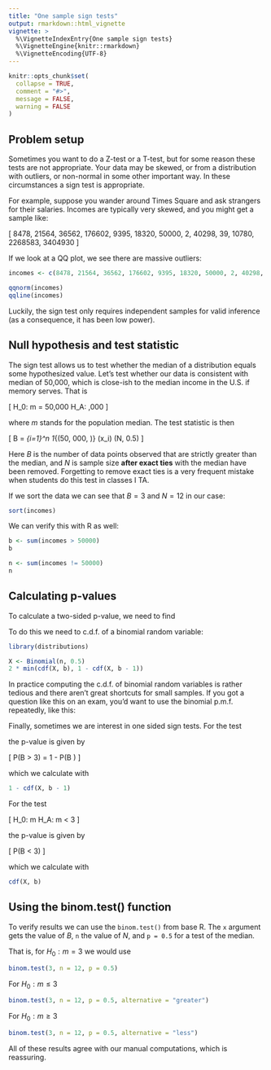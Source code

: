 ```yaml
---
title: "One sample sign tests"
output: rmarkdown::html_vignette
vignette: >
  %\VignetteIndexEntry{One sample sign tests}
  %\VignetteEngine{knitr::rmarkdown}
  %\VignetteEncoding{UTF-8}
---
```


```r
knitr::opts_chunk$set(
  collapse = TRUE,
  comment = "#>",
  message = FALSE,
  warning = FALSE
)
```

## Problem setup

Sometimes you want to do a Z-test or a T-test, but for some reason these tests are not appropriate. Your data may be skewed, or from a distribution with outliers, or non-normal in some other important way. In these circumstances a sign test is appropriate.

For example, suppose you wander around Times Square and ask strangers for their salaries. Incomes are typically very skewed, and you might get a sample like:

\[
  8478, 21564, 36562, 176602, 9395, 18320, 50000,
    2, 40298, 39, 10780, 2268583, 3404930
\]

If we look at a QQ plot, we see there are massive outliers:

```r
incomes <- c(8478, 21564, 36562, 176602, 9395, 18320, 50000, 2, 40298, 39, 10780, 2268583, 3404930)

qqnorm(incomes)
qqline(incomes)
```

Luckily, the sign test only requires independent samples for valid inference (as a consequence, it has been low power).

## Null hypothesis and test statistic

The sign test allows us to test whether the median of a distribution equals some hypothesized value. Let's test whether our data is consistent with median of 50,000, which is close-ish to the median income in the U.S. if memory serves. That is

\[
  H_0: m = 50,000 \qquad H_A: \mu \neq 50,000
\]

where $m$ stands for the population median. The test statistic is then

\[
  B = \sum_{i=1}^n 1_{(50, 000, \infty)} (x_i) \sim \mathrm{Binomial}(N, 0.5)
\]

Here $B$ is the number of data points observed that are strictly greater than the median, and $N$ is sample size **after exact ties** with the median have been removed. Forgetting to remove exact ties is a very frequent mistake when students do this test in classes I TA.

If we sort the data we can see that $B = 3$ and $N = 12$ in our case:

```r
sort(incomes)
```

We can verify this with R as well:

```r
b <- sum(incomes > 50000)
b

n <- sum(incomes != 50000)
n
```

## Calculating p-values

To calculate a two-sided p-value, we need to find

\begin{align}
  2 \cdot \min(P(B \ge 3), P(B \le 3)) =
  2 \cdot \min(1 - P(B \le 2), P(B \le 3))
\end{align}

To do this we need to c.d.f. of a binomial random variable:

```r
library(distributions)

X <- Binomial(n, 0.5)
2 * min(cdf(X, b), 1 - cdf(X, b - 1))
```

In practice computing the c.d.f. of binomial random variables is rather tedious and there aren't great shortcuts for small samples. If you got a question like this on an exam, you'd want to use the binomial p.m.f. repeatedly, like this:

\begin{align}
P(B \le 3)
&= P(B = 0) + P(B = 1) + P(B = 2) + P(B = 3) \\
&= \binom{12}{0} 0.5^0 0.5^12 + 
  \binom{12}{1} 0.5^1 0.5^11 +
  \binom{12}{2} 0.5^2 0.5^10 +
  \binom{12}{3} 0.5^3 0.5^9
\end{align}

Finally, sometimes we are interest in one sided sign tests. For the test

\begin{align}
  H_0: m \le 3 \qquad H_A: m > 3
\end{align}

the p-value is given by

\[
  P(B > 3) = 1 - P(B \le 2)
\]

which we calculate with

```r
1 - cdf(X, b - 1)
```

For the test

\[
  H_0: m \ge 3 \qquad H_A: m < 3
\]

the p-value is given by

\[
  P(B < 3)
\]

which we calculate with

```r
cdf(X, b)
```

## Using the binom.test() function

To verify results we can use the `binom.test()` from base R. The `x` argument gets the value of $B$, `n` the value of $N$, and `p = 0.5` for a test of the median.

That is, for $H_0 : m = 3$ we would use

```r
binom.test(3, n = 12, p = 0.5)
```

For $H_0 : m \le 3$

```r
binom.test(3, n = 12, p = 0.5, alternative = "greater")
```

For $H_0 : m \ge 3$

```r
binom.test(3, n = 12, p = 0.5, alternative = "less")
```

All of these results agree with our manual computations, which is reassuring.

